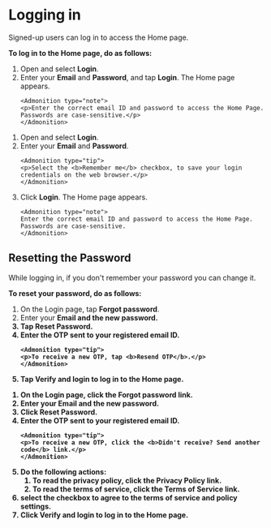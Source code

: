 
# Logging in

Signed-up users can log in to access the Home page.

<b>To log in to the Home page, do as follows:</b>

<Tabs>
<TabItem value="mentored mobile application" label="Mobile App" default>
<ol>
<li>Open <PartialExample mentored /> and select <b>Login</b>.</li>
<li> Enter your <b>Email</b> and <b>Password</b>, and tap <b>Login</b>. The Home page appears.

    <Admonition type="note">
    <p>Enter the correct email ID and password to access the Home Page. Passwords are case-sensitive.</p>
    </Admonition>

</li>
</ol>
</TabItem> 
<TabItem value="mentored portal" label="Web Portal">
<ol>
<li>Open <PartialExample mentored /> and select <b>Login</b>.</li>
<li>Enter your <b>Email</b> and <b>Password</b>.

    <Admonition type="tip">  
    <p>Select the <b>Remember me</b> checkbox, to save your login credentials on the web browser.</p>
    </Admonition>  

</li>
<li>Click <b>Login</b>. The Home page appears.

    <Admonition type="note">
    Enter the correct email ID and password to access the Home Page. Passwords are case-sensitive.
    </Admonition>

</li>
</ol>
</TabItem>
</Tabs>

## Resetting the Password

While logging in, if you don't remember your password you can change it.

<b>To reset your password, do as follows:</b>

<Tabs>
<TabItem value="mentored mobile application" label="Mobile App" default>

<ol>
<li>On the Login page, tap <b>Forgot password</b>.</li>
<li>Enter your <b>Email<b> and the new password.</li>
<li>Tap <b>Reset Password</b>.</li>
<li>Enter the OTP sent to your registered email ID.

    <Admonition type="tip">   
    <p>To receive a new OTP, tap <b>Resend OTP</b>.</p>
    </Admonition>  

</li>
<li>Tap <b>Verify and login</b> to log in to the Home page.</li>
</ol>
</TabItem>
<TabItem value="mentored portal" label="Web Portal">
<ol>
<li>On the Login page, click the <b>Forgot password</b> link.</li>
<li>Enter your <b>Email</b> and the new password.</li>
<li>Click <b>Reset Password</b>.</li>
<li>Enter the OTP sent to your registered email ID.

    <Admonition type="tip">    
    <p>To receive a new OTP, click the <b>Didn't receive? Send another code</b> link.</p>
    </Admonition>  

</li>
<li>Do the following actions:
    <ol>
    <li>To read the privacy policy, click the <b>Privacy Policy</b> link.</li>
    <li>To read the terms of service, click the <b>Terms of Service</b> link.</li>
    </ol>
</li>
<li>select the checkbox to agree to the terms of service and policy settings.</li>
<li>Click <b>Verify and login</b> to log in to the Home page.</li>
</ol>
</TabItem>
</Tabs>